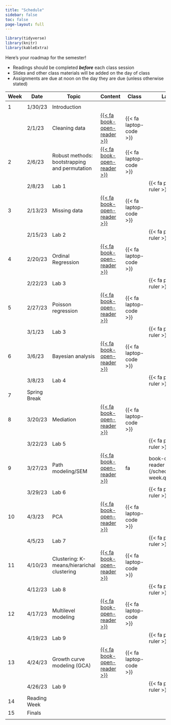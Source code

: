 ```yaml
---
title: "Schedule"
sidebar: false
toc: false
page-layout: full
---
```


```r
library(tidyverse)
library(knitr)
library(kableExtra)
```

::: schedule-page
Here's your roadmap for the semester!

<ul class="icon-list">

<li><i class="fas fa-book-reader"></i> Readings should be completed ***before*** each class session</li>

<li><i class="fas fa-tv"></i> Slides and other class materials will be added on the day of class</li>

<li><i class="fas fa pen-ruler"></i> Assignments are due at noon on the day they are due (unless otherwise stated)</li>

</ul>
| Week  | Date         | Topic                                           | Content                                                   | Class                           | Labs                                         |
|-------|--------------|-------------------------------------------------|-----------------------------------------------------------|---------------------------------|----------------------------------------------|
|       |              |                                                 |                                                           |                                 |                                              |
| 1     | 1/30/23      | Introduction                                    |                                                           |                                 |                                              |
|       | 2/1/23       | Cleaning   data                                 | [{{<    fa   book-open-reader >}}](/schedule/01-week.qmd) |        {{<   fa laptop-code >}} |                                              |
| 2     | 2/6/23       | Robust methods:   bootstrapping and permutation | [{{<    fa   book-open-reader >}}](/schedule/02-week.qmd) |        {{<   fa laptop-code >}} |                                              |
|       | 2/8/23       | Lab 1                                           |                                                           |                                 |        {{<   fa pen-ruler >}}                |
| 3     | 2/13/23      | Missing data                                    | [{{<    fa   book-open-reader >}}](/schedule/03-week.qmd) |        {{<   fa laptop-code >}} |                                              |
|       | 2/15/23      | Lab 2                                           |                                                           |                                 |        {{<   fa pen-ruler >}}                |
| 4     | 2/20/23      | Ordinal   Regression                            | [{{<    fa   book-open-reader >}}](/schedule/04-week.qmd) |        {{<   fa laptop-code >}} |                                              |
|       | 2/22/23      | Lab 3                                           |                                                           |                                 |        {{<   fa pen-ruler >}}                |
| 5     | 2/27/23      | Poisson   regression                            | [{{<    fa   book-open-reader >}}](/schedule/05-week.qmd) |        {{<   fa laptop-code >}} |                                              |
|       | 3/1/23       | Lab 3                                           |                                                           |                                 |        {{<   fa pen-ruler >}}                |
| 6     | 3/6/23       | Bayesian   analysis                             | [{{<    fa   book-open-reader >}}](/schedule/06-week.qmd) |        {{<   fa laptop-code >}} |                                              |
|       | 3/8/23       | Lab 4                                           |                                                           |                                 |        {{<   fa pen-ruler >}}                |
| 7     | Spring Break |                                                 |                                                           |                                 |                                              |
| 8     | 3/20/23      | Mediation                                       | [{{<    fa   book-open-reader >}}](/schedule/08-week.qmd) |        {{<   fa laptop-code >}} |                                              |
|       | 3/22/23      | Lab 5                                           |                                                           |                                 |        {{<   fa pen-ruler >}}                |
| 9     | 3/27/23      | Path   modeling/SEM                             | [{{<    fa   book-open-reader >}}](/schedule/09-week.qmd) | fa                              | book-open-reader >}}](/schedule/06-week.qmd) |
|       | 3/29/23      | Lab 6                                           |                                                           |                                 |        {{<   fa pen-ruler >}}                |
| 10    | 4/3/23       | PCA                                             | [{{<    fa   book-open-reader >}}](/schedule/10-week.qmd) |        {{<   fa laptop-code >}} |                                              |
|       | 4/5/23       | Lab 7                                           |                                                           |                                 |        {{<   fa pen-ruler >}}                |
| 11    | 4/10/23      | Clustering:   K-means/hierarichal clustering    | [{{<    fa   book-open-reader >}}](/schedule/11-week.qmd) |        {{<   fa laptop-code >}} |                                              |
|       | 4/12/23      | Lab 8                                           |                                                           |                                 |        {{<   fa pen-ruler >}}                |
| 12    | 4/17/23      | Multilevel   modeling                           | [{{<    fa   book-open-reader >}}](/schedule/12-week.qmd) |        {{<   fa laptop-code >}} |                                              |
|       | 4/19/23      | Lab 9                                           |                                                           |                                 |        {{<   fa pen-ruler >}}                |
| 13    | 4/24/23      | Growth curve  modeling (GCA)                    | [{{<    fa   book-open-reader >}}](/schedule/13-week.qmd) |        {{<   fa laptop-code >}} |                                              |
|       | 4/26/23      | Lab 9                                           |                                                           |                                 |        {{<   fa pen-ruler >}}                |
| 14    | Reading Week |                                                 |                                                           |                                 |                                              |
| 15    | Finals       |                                                 |                                                           |                                 |                                              |
|       |              |                                                 |                                                           |                                 |                                              |
:::
